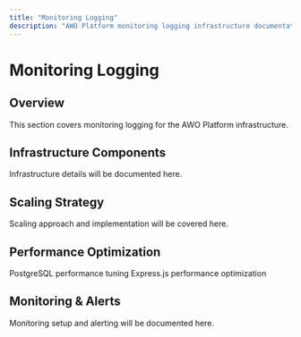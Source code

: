 ```yaml
---
title: "Monitoring Logging"
description: "AWO Platform monitoring logging infrastructure documentation"
---
```


# Monitoring Logging

## Overview

<Info>
This section covers monitoring logging for the AWO Platform infrastructure.
</Info>

## Infrastructure Components

Infrastructure details will be documented here.

## Scaling Strategy

Scaling approach and implementation will be covered here.

## Performance Optimization

<CardGroup cols={2}>
  <Card title="Database Optimization" icon="database">
    PostgreSQL performance tuning
  </Card>
  <Card title="API Optimization" icon="zap">
    Express.js performance optimization
  </Card>
</CardGroup>

## Monitoring & Alerts

Monitoring setup and alerting will be documented here.
